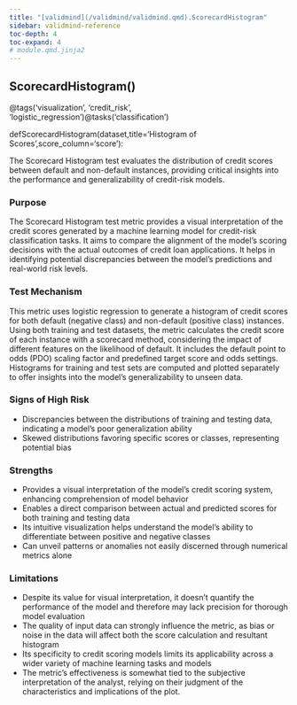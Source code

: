 ```yaml
---
title: "[validmind](/validmind/validmind.qmd).ScorecardHistogram"
sidebar: validmind-reference
toc-depth: 4
toc-expand: 4
# module.qmd.jinja2
---
```


<!-- function.qmd.jinja2 -->

## ScorecardHistogram[()]{.muted}

<!-- signatures.jinja2 -->

::: {.signature}

<span class="decorators"><span class="decorator">@<span class="n">tags(<span class="s">'visualization'</span>, <span class="s">'credit_risk'</span>, <span class="s">'logistic_regression'</span>)</span></span><span class="decorator">@<span class="n">tasks(<span class="s">'classification'</span>)</span></span></span>

<span class="kw">def</span><span class="name">ScorecardHistogram</span>(<span class="params"><span class="n">dataset</span><span class="muted">,</span></span><span class="params"><span class="n">title</span><span class="o">=</span><span class="s1">'Histogram of Scores'</span><span class="muted">,</span></span><span class="params"><span class="n">score_column</span><span class="o">=</span><span class="s1">'score'</span></span>):

:::

<!-- docstring.jinja2 -->

The Scorecard Histogram test evaluates the distribution of credit scores between default and non-default instances, providing critical insights into the performance and generalizability of credit-risk models.

### Purpose

The Scorecard Histogram test metric provides a visual interpretation of the credit scores generated by a machine learning model for credit-risk classification tasks. It aims to compare the alignment of the model's scoring decisions with the actual outcomes of credit loan applications. It helps in identifying potential discrepancies between the model's predictions and real-world risk levels.

### Test Mechanism

This metric uses logistic regression to generate a histogram of credit scores for both default (negative class) and non-default (positive class) instances. Using both training and test datasets, the metric calculates the credit score of each instance with a scorecard method, considering the impact of different features on the likelihood of default. It includes the default point to odds (PDO) scaling factor and predefined target score and odds settings. Histograms for training and test sets are computed and plotted separately to offer insights into the model's generalizability to unseen data.

### Signs of High Risk

- Discrepancies between the distributions of training and testing data, indicating a model's poor generalization ability
- Skewed distributions favoring specific scores or classes, representing potential bias

### Strengths

- Provides a visual interpretation of the model's credit scoring system, enhancing comprehension of model behavior
- Enables a direct comparison between actual and predicted scores for both training and testing data
- Its intuitive visualization helps understand the model's ability to differentiate between positive and negative classes
- Can unveil patterns or anomalies not easily discerned through numerical metrics alone

### Limitations

- Despite its value for visual interpretation, it doesn't quantify the performance of the model and therefore may lack precision for thorough model evaluation
- The quality of input data can strongly influence the metric, as bias or noise in the data will affect both the score calculation and resultant histogram
- Its specificity to credit scoring models limits its applicability across a wider variety of machine learning tasks and models
- The metric's effectiveness is somewhat tied to the subjective interpretation of the analyst, relying on their judgment of the characteristics and implications of the plot.
